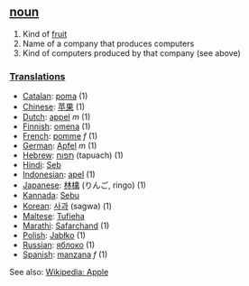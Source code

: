 ==[[noun]]==
#Kind of [[fruit]]
#Name of a company that produces computers
#Kind of computers produced by that company (see above)

===[[Translation]]s===
*[[Catalan]]: [[poma]] (1)
*[[Chinese]]: [[苹果]] (1)
*[[Dutch]]: [[appel]] ''m'' (1)
*[[Finnish]]: [[omena]] (1)
*[[French]]: [[pomme]] ''f'' (1)
*[[German]]: [[Apfel]] ''m'' (1)
*[[Hebrew]]: [[תפוח]] (tapuach) (1)
*[[Hindi]]: [[Seb]]
*[[Indonesian]]: [[apel]] (1)
*[[Japanese]]: [[林檎]] (りんご, ringo) (1)
*[[Kannada]]: [[Sebu]]
*[[Korean]]: [[사과]] (sagwa) (1)
*[[Maltese]]: [[Tufieha]]
*[[Marathi]]: [[Safarchand]] (1)
*[[Polish]]: [[Jabłko]] (1)
*[[Russian]]: [[яблоко]] (1)
*[[Spanish]]: [[manzana]] ''f'' (1)

See also: [http://www.wikipedia.org/wiki/Apple Wikipedia: Apple]